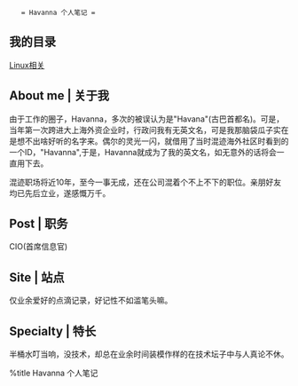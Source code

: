    = Havanna 个人笔记 =
== 我的目录 ==
[[Linux/index|Linux相关]]
== About me | 关于我 ==
由于工作的圈子，Havanna，多次的被误认为是"Havana"(古巴首都名)。可是，当年第一次跨进大上海外资企业时，行政问我有无英文名，可是我那脑袋瓜子实在是想不出啥好听的名字来。偶尔的灵光一闪，就借用了当时混迹海外社区时看到的一个ID，"Havanna",于是，Havanna就成为了我的英文名，如无意外的话将会一直用下去。

混迹职场将近10年，至今一事无成，还在公司混着个不上不下的职位。亲朋好友均已先后立业，遂感慨万千。
== Post | 职务 ==
CIO(首席信息官)
== Site | 站点 ==
仅业余爱好的点滴记录，好记性不如滥笔头嘛。
== Specialty | 特长 ==
半桶水叮当响，没技术，却总在业余时间装模作样的在技术坛子中与人真论不休。


%title Havanna 个人笔记
